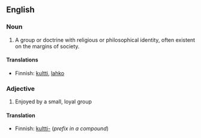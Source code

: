 ==English==

===Noun===
#A group or doctrine with religious or philosophical identity, often existent on the margins of society.  

====Translations====
*Finnish: [[kultti]], [[lahko]]

===Adjective===
#Enjoyed by a small, loyal group

====Translation====
*Finnish: [[kultti|kultti-]] (''prefix in a compound'')